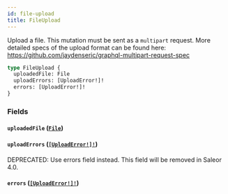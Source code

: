 ```yaml
---
id: file-upload
title: FileUpload
---
```


Upload a file. This mutation must be sent as a `multipart` request. More detailed specs of the upload format can be found here: https://github.com/jaydenseric/graphql-multipart-request-spec

```graphql
type FileUpload {
  uploadedFile: File
  uploadErrors: [UploadError!]!
  errors: [UploadError!]!
}
```

### Fields

#### `uploadedFile` ([`File`](../../../developer/api-reference/objects/file))

#### `uploadErrors` ([`[UploadError!]!`](../../../developer/api-reference/objects/upload-error))

<span class="badge badge--warning">DEPRECATED: Use errors field instead. This field will be removed in Saleor 4.0.</span>

#### `errors` ([`[UploadError!]!`](../../../developer/api-reference/objects/upload-error))
